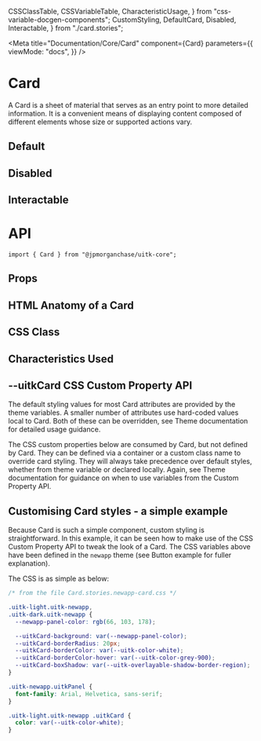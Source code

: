   CSSClassTable,
  CSSVariableTable,
  CharacteristicUsage,
} from "css-variable-docgen-components";
  CustomStyling,
  DefaultCard,
  Disabled,
  Interactable,
} from "./card.stories";

<Meta
  title="Documentation/Core/Card"
  component={Card}
  parameters={{
    viewMode: "docs",
  }}
/>

# Card

A Card is a sheet of material that serves as an entry point to more detailed information. It is a convenient means of displaying content composed of different elements whose size or supported actions vary.

## Default

<Canvas>
  <Story id="core-card--default-card" />
</Canvas>

## Disabled

<Canvas>
  <Story id="core-card--disabled" />
</Canvas>

## Interactable

<Canvas>
  <Story id="core-card--interactable" />
</Canvas>

# API

```
import { Card } from "@jpmorganchase/uitk-core";
```

## Props

<Story name="Props">
  <ArgsTable of={Card} />
</Story>

## HTML Anatomy of a Card

<Canvas>
  <Story name="HTML Anatomy">
    <ComponentAnatomy>
      <DefaultCard />
    </ComponentAnatomy>
    <ComponentAnatomy>
      <Disabled />
    </ComponentAnatomy>
    <ComponentAnatomy>
      <Interactable />
    </ComponentAnatomy>
  </Story>
</Canvas>

## CSS Class

<Story name="CSS Classes">
  <CSSClassTable of={Card} />
</Story>

## Characteristics Used

<Story name="Characteristics">
  <CharacteristicUsage of={Card} />
</Story>

## --uitkCard CSS Custom Property API

The default styling values for most Card attributes are provided by the theme variables. A smaller number of attributes
use hard-coded values local to Card. Both of these can be overridden, see Theme documentation for detailed usage guidance.

The CSS custom properties below are consumed by Card, but not defined by Card. They can be defined via a container or
a custom class name to override card styling. They will always take precedence over default styles, whether from theme variable
or declared locally. Again, see Theme documentation for guidance on when to use variables from the Custom Property API.

<Story name="Custom Property API">
  <CSSVariableTable of={Card} />
</Story>

## Customising Card styles - a simple example

Because Card is such a simple component, custom styling is straightforward. In this example, it can be seen how to make use of the CSS Custom Property API to
tweak the look of a Card. The CSS variables above have been defined in the `newapp` theme (see Button example for fuller explanation).

<Canvas>
  <Story name="Custom Styling" decorators={[withFlexGap]}>
    <CustomStyling />
  </Story>
</Canvas>

The CSS is as simple as below:

```css
/* from the file Card.stories.newapp-card.css */

.uitk-light.uitk-newapp,
.uitk-dark.uitk-newapp {
  --newapp-panel-color: rgb(66, 103, 178);

  --uitkCard-background: var(--newapp-panel-color);
  --uitkCard-borderRadius: 20px;
  --uitkCard-borderColor: var(--uitk-color-white);
  --uitkCard-borderColor-hover: var(--uitk-color-grey-900);
  --uitkCard-boxShadow: var(--uitk-overlayable-shadow-border-region);
}

.uitk-newapp.uitkPanel {
  font-family: Arial, Helvetica, sans-serif;
}

.uitk-light.uitk-newapp .uitkCard {
  color: var(--uitk-color-white);
}
```

